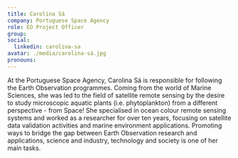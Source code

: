```yaml
---
title: Carolina Sá
company: Portuguese Space Agency
role: EO Project Officer 
group:
social:
  linkedin: carolina-sa
avatar: ./media/carolina-sá.jpg
pronouns: 
---
```

At the Portuguese Space Agency, Carolina Sá is responsible for following the Earth Observation programmes. Coming from the world of Marine Sciences, she was led to the field of satellite remote sensing by the desire to study microscopic aquatic plants (i.e. phytoplankton) from a different perspective - from Space!
She specialised in ocean colour remote sensing systems and worked as a researcher for over ten years, focusing on satellite data validation activities and marine environment applications. Promoting ways to bridge the gap between Earth Observation research and applications, science and industry, technology and society is one of her main tasks. 